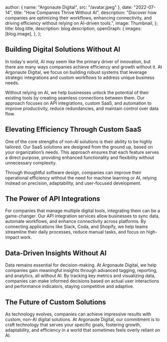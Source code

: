 
  author: { name: "Argonaute Digital", src: "/avatar.jpeg" },
  date: "2022-07-14",
  title: "How Companies Thrive Without AI",
  description:
    "Discover how companies are optimizing their workflows, enhancing connectivity, and driving efficiency without relying on AI-driven tools.",
  image: Thumbnail,
};
  title: blog.title,
  description: blog.description,
  openGraph: {
    images: [blog.image],
  },
};


## Building Digital Solutions Without AI

In today's world, AI may seem like the primary driver of innovation, but there are many ways companies achieve efficiency and growth without it. At Argonaute Digital, we focus on building robust systems that leverage strategic integrations and custom workflows to address unique business needs.

Without relying on AI, we help businesses unlock the potential of their existing tools by creating seamless connections between them. Our approach focuses on API integrations, custom SaaS, and automation to improve productivity, reduce redundancies, and maintain control over data flow.

## Elevating Efficiency Through Custom SaaS

One of the core strengths of non-AI solutions is their ability to be highly tailored. Our SaaS solutions are designed from the ground up, based on your organization’s needs. This approach ensures that each feature serves a direct purpose, providing enhanced functionality and flexibility without unnecessary complexity.

Through thoughtful software design, companies can improve their operational efficiency without the need for machine learning or AI, relying instead on precision, adaptability, and user-focused development.

## The Power of API Integrations

For companies that manage multiple digital tools, integrating them can be a game-changer. Our API integration services allow businesses to sync data, automate workflows, and enhance connectivity across platforms. By connecting applications like Slack, Coda, and Shopify, we help teams streamline their daily processes, reduce manual tasks, and focus on high-impact work.

## Data-Driven Insights Without AI

Data remains essential for decision-making. At Argonaute Digital, we help companies gain meaningful insights through advanced tagging, reporting, and analytics, all without AI. By tracking key metrics and visualizing data, companies can make informed decisions based on actual user interactions and performance indicators, staying competitive and adaptive.

## The Future of Custom Solutions

As technology evolves, companies can achieve impressive results with custom, non-AI digital solutions. At Argonaute Digital, our commitment is to craft technology that serves your specific goals, fostering growth, adaptability, and efficiency in a world that sometimes feels overly reliant on AI.
